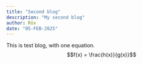 ```yaml
---
title: "Second blog"
description: "My second blog"
author: Röx
date: "05-FEB-2025"
---
```


This is test blog, with one equation. $$f(x) = \frac{h(x)}{g(x)}$$